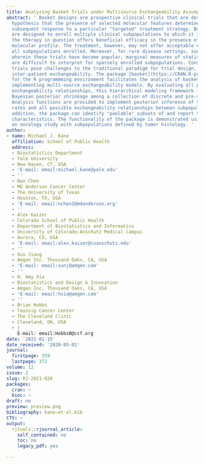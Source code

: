 ```yaml
---
title: Analyzing Basket Trials under Multisource Exchangeability Assumptions
abstract: ' Basket designs are prospective clinical trials that are devised with the
  hypothesis that the presence of selected molecular features determine a patient''s
  subsequent response to a particular "targeted" treatment strategy. Basket trials
  are designed to enroll multiple clinical subpopulations to which it is assumed that
  the therapy in question offers beneficial efficacy in the presence of the targeted
  molecular profile. The treatment, however, may not offer acceptable efficacy to
  all subpopulations enrolled. Moreover, for rare disease settings, such as oncology
  wherein these trials have become popular, marginal measures of statistical evidence
  are difficult to interpret for sparsely enrolled subpopulations. Consequently, basket
  trials pose challenges to the traditional paradigm for trial design, which assumes
  inter-patient exchangeability. The package [basket](https://CRAN.R-project.org/package=basket)
  for the R programmming environment facilitates the analysis of basket trials by
  implementing multi-source exchangeability models. By evaluating all possible pairwise
  exchangeability relationships, this hierarchical modeling framework facilitates
  Bayesian posterior shrinkage among a collection of discrete and pre-specified subpopulations.
  Analysis functions are provided to implement posterior inference of the response
  rates and all possible exchangeability relationships between subpopulations. In
  addition, the package can identify "poolable" subsets of and report their response
  characteristics. The functionality of the package is demonstrated using data from
  an oncology study with subpopulations defined by tumor histology. '
author:
- name: Michael J. Kane
  affiliation: School of Public Health
  address:
  - Biostatistics Department
  - Yale University
  - New Haven, CT, USA
  - 'E-mail: email:michael.kane@yale.edu'
  - ''
  - Nan Chen
  - MD Anderson Cancer Center
  - The University of Texas
  - Houston, TX, USA
  - 'E-mail: email:nchen2@mdanderson.org'
  - ''
  - Alex Kaizer
  - Colorado School of Public Health
  - Department of Biostatistics and Informatics
  - University of Colorado-Anschutz Medical Campus
  - Aurora, CO, USA
  - 'E-mail: email:alex.kaizer@cuanschutz.edu'
  - ''
  - Xun Jiang
  - Amgen Inc. Thousand Oaks, CA, USA
  - 'E-mail: email:xunj@amgen.com'
  - ''
  - H. Amy Xia
  - Biostatistics and Design & Innovation
  - Amgen Inc. Thousand Oaks, CA, USA
  - 'E-mail: email:hxia@amgen.com'
  - ''
  - Brian Hobbs
  - Taussig Cancer Center
  - The Cleveland Clinic
  - Cleveland, OH, USA
  - |
    E-mail: email:HobbsB@ccf.org
date: '2021-01-15'
date_received: '2020-05-01'
journal:
  firstpage: 359
  lastpage: 372
volume: 12
issue: 2
slug: RJ-2021-020
packages:
  cran: ~
  bioc: ~
draft: no
preview: preview.png
bibliography: kane-et-al.bib
CTV: ~
output:
  rjtools::rjournal_article:
    self_contained: no
    toc: no
    legacy_pdf: yes

---
```

